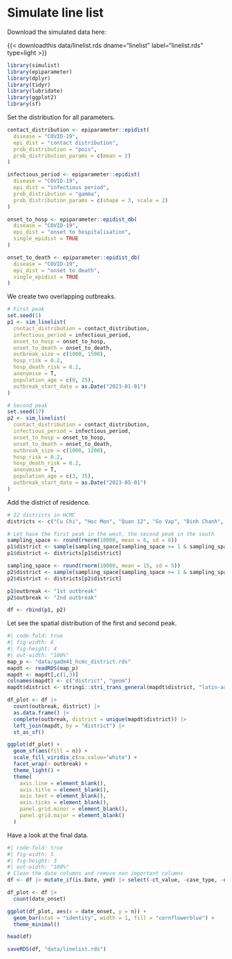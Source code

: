 # Simulate line list

::: {.callout-note appearance="simple"}
Download the simulated data here:

{{< downloadthis data/linelist.rds dname="linelist" label="linelist.rds" type=light >}}
:::

```r
library(simulist)
library(epiparameter)
library(dplyr)
library(tidyr)
library(lubridate)
library(ggplot2)
library(sf)
```

Set the distribution for all parameters.

```r
contact_distribution <- epiparameter::epidist(
  disease = "COVID-19", 
  epi_dist = "contact distribution", 
  prob_distribution = "pois", 
  prob_distribution_params = c(mean = 2)
)

infectious_period <- epiparameter::epidist(
  disease = "COVID-19",
  epi_dist = "infectious period",
  prob_distribution = "gamma",
  prob_distribution_params = c(shape = 3, scale = 2)
)

onset_to_hosp <- epiparameter::epidist_db(
  disease = "COVID-19",
  epi_dist = "onset to hospitalisation",
  single_epidist = TRUE
)

onset_to_death <- epiparameter::epidist_db(
  disease = "COVID-19",
  epi_dist = "onset to death",
  single_epidist = TRUE
)
```

We create two overlapping outbreaks.

```r
# First peak
set.seed(1)
p1 <- sim_linelist(
  contact_distribution = contact_distribution,
  infectious_period = infectious_period,
  onset_to_hosp = onset_to_hosp,
  onset_to_death = onset_to_death,
  outbreak_size = c(1000, 1500),
  hosp_risk = 0.2,
  hosp_death_risk = 0.2,
  anonymise = T,
  population_age = c(0, 25),
  outbreak_start_date = as.Date("2023-01-01")
)

# Second peak
set.seed(17)
p2 <- sim_linelist(
  contact_distribution = contact_distribution,
  infectious_period = infectious_period,
  onset_to_hosp = onset_to_hosp,
  onset_to_death = onset_to_death,
  outbreak_size = c(1000, 1200),
  hosp_risk = 0.2,
  hosp_death_risk = 0.2,
  anonymise = T,
  population_age = c(3, 35),
  outbreak_start_date = as.Date("2023-05-01")
)
```

Add the district of residence.

```r
# 22 districts in HCMC
districts <- c("Cu Chi", "Hoc Mon", "Quan 12", "Go Vap", "Binh Chanh", "Binh Tan", "Tan Phu", "Tan Binh", "Phu Nhuan", "Binh Thanh", "Thu Duc", "Quan 6", "Quan 11", "Quan 10", "Quan 3", "Quan 1", "Quan 5", "Can Gio", "Nha Be", "Quan 4", "Quan 8", "Quan 7")

# Let have the first peak in the west, the second peak in the south
sampling_space <- round(rnorm(10000, mean = 6, sd = 6))
p1$district <- sample(sampling_space[sampling_space >= 1 & sampling_space <= 22], nrow(p1))
p1$district <- districts[p1$district]

sampling_space <- round(rnorm(10000, mean = 15, sd = 5))
p2$district <- sample(sampling_space[sampling_space >= 1 & sampling_space <= 22], nrow(p2))
p2$district <- districts[p2$district]

p1$outbreak <- "1st outbreak"
p2$outbreak <- "2nd outbreak"

df <- rbind(p1, p2)
```

Let see the spatial distribution of the first and second peak.

```r
#| code-fold: true
#| fig-width: 6
#| fig-height: 4
#| out-width: "100%"
map_p <- "data/gadm41_hcmc_district.rds"
mapdt <- readRDS(map_p)
mapdt <- mapdt[,c(1,3)]
colnames(mapdt) <- c("district", "geom")
mapdt$district <- stringi::stri_trans_general(mapdt$district, "latin-ascii")

df_plot <- df |> 
  count(outbreak, district) |> 
  as.data.frame() |> 
  complete(outbreak, district = unique(mapdt$district)) |> 
  left_join(mapdt, by = "district") |> 
  st_as_sf()

ggplot(df_plot) +
  geom_sf(aes(fill = n)) +
  scale_fill_viridis_c(na.value="white") +
  facet_wrap(~ outbreak) +
  theme_light() +
  theme(
    axis.line = element_blank(),
    axis.title = element_blank(),
    axis.text = element_blank(), 
    axis.ticks = element_blank(),
    panel.grid.minor = element_blank(),
    panel.grid.major = element_blank()
  )
```

Have a look at the final data.

```r
#| code-fold: true
#| fig-width: 5
#| fig-height: 3
#| out-width: "100%"
# Clean the date columns and remove non important columns
df <- df |> mutate_if(is.Date, ymd) |> select(-ct_value, -case_type, -outbreak)

df_plot <- df |> 
  count(date_onset)

ggplot(df_plot, aes(x = date_onset, y = n)) +
  geom_bar(stat = "identity", width = 1, fill = "cornflowerblue") +
  theme_minimal()
```

```r
head(df)
```

```r
saveRDS(df, "data/linelist.rds")
```
